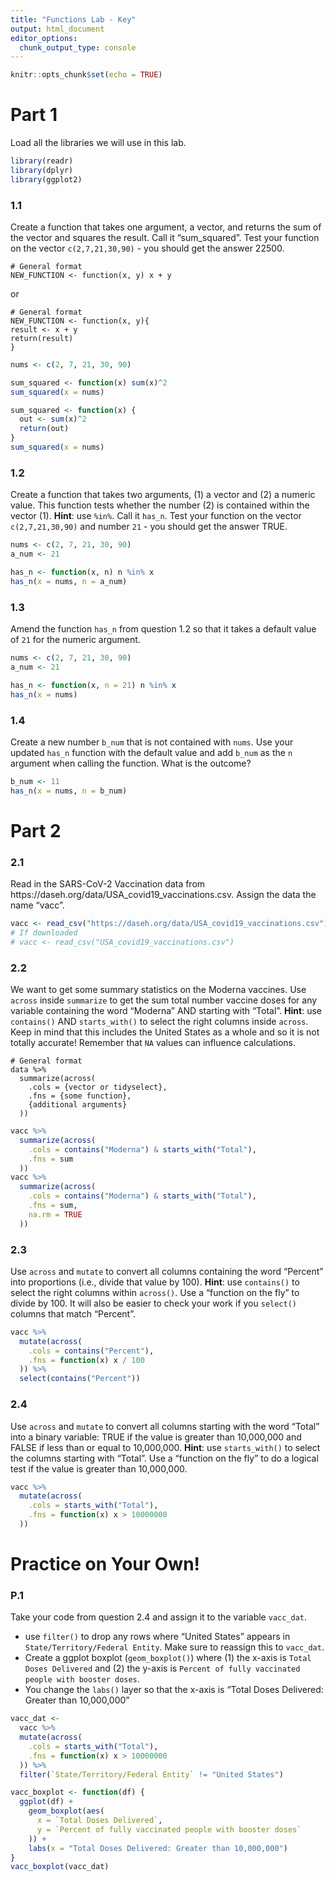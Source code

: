 ```yaml
---
title: "Functions Lab - Key"
output: html_document
editor_options: 
  chunk_output_type: console
---
```


```r
knitr::opts_chunk$set(echo = TRUE)
```

# Part 1

Load all the libraries we will use in this lab. 

```r
library(readr)
library(dplyr)
library(ggplot2)
```

### 1.1

Create a function that takes one argument, a vector, and returns the sum of the vector and squares the result. Call it "sum_squared". Test your function on the vector `c(2,7,21,30,90)` - you should get the answer 22500.

```
# General format
NEW_FUNCTION <- function(x, y) x + y 
```
or

```
# General format
NEW_FUNCTION <- function(x, y){
result <- x + y 
return(result)
}
```

```r
nums <- c(2, 7, 21, 30, 90)

sum_squared <- function(x) sum(x)^2
sum_squared(x = nums)

sum_squared <- function(x) {
  out <- sum(x)^2
  return(out)
}
sum_squared(x = nums)
```

### 1.2

Create a function that takes two arguments, (1) a vector and (2) a numeric value. This function tests whether the number (2) is contained within the vector (1). **Hint**: use `%in%`. Call it `has_n`. Test your function on the vector `c(2,7,21,30,90)` and number `21` - you should get the answer TRUE.

```r
nums <- c(2, 7, 21, 30, 90)
a_num <- 21

has_n <- function(x, n) n %in% x
has_n(x = nums, n = a_num)
```

### 1.3

Amend the function `has_n` from question 1.2 so that it takes a default value of `21` for the numeric argument.

```r
nums <- c(2, 7, 21, 30, 90)
a_num <- 21

has_n <- function(x, n = 21) n %in% x
has_n(x = nums)
```

### 1.4

Create a new number `b_num` that is not contained with `nums`. Use your updated `has_n` function with the default value and add `b_num` as the `n` argument when calling the function. What is the outcome?

```r
b_num <- 11
has_n(x = nums, n = b_num)
```


# Part 2

### 2.1

Read in the SARS-CoV-2 Vaccination data from https://daseh.org/data/USA_covid19_vaccinations.csv. Assign the data the name "vacc".

```r
vacc <- read_csv("https://daseh.org/data/USA_covid19_vaccinations.csv")
# If downloaded
# vacc <- read_csv("USA_covid19_vaccinations.csv")
```

### 2.2

We want to get some summary statistics on the Moderna vaccines. Use `across` inside `summarize` to get the sum total number vaccine doses for any variable containing the word "Moderna" AND starting with "Total". **Hint**: use `contains()` AND `starts_with()` to select the right columns inside `across`. Keep in mind that this includes the United States as a whole and so it is not totally accurate! Remember that `NA` values can influence calculations.

```
# General format
data %>%
  summarize(across(
    .cols = {vector or tidyselect},
    .fns = {some function},
    {additional arguments}
  ))
```

```r
vacc %>%
  summarize(across(
    .cols = contains("Moderna") & starts_with("Total"),
    .fns = sum
  ))
vacc %>%
  summarize(across(
    .cols = contains("Moderna") & starts_with("Total"),
    .fns = sum,
    na.rm = TRUE
  ))
```

### 2.3

Use `across` and `mutate` to convert all columns containing the word "Percent" into proportions (i.e., divide that value by 100). **Hint**: use `contains()` to select the right columns within `across()`. Use a "function on the fly" to divide by 100. It will also be easier to check your work if you `select()` columns that match "Percent".

```r
vacc %>%
  mutate(across(
    .cols = contains("Percent"),
    .fns = function(x) x / 100
  )) %>%
  select(contains("Percent"))
```

### 2.4

Use `across` and `mutate` to convert all columns starting with the word "Total" into a binary variable: TRUE if the value is greater than 10,000,000 and FALSE if less than or equal to 10,000,000. **Hint**: use `starts_with()` to select the columns starting with "Total". Use a "function on the fly" to do a logical test if the value is greater than 10,000,000.

```r
vacc %>%
  mutate(across(
    .cols = starts_with("Total"),
    .fns = function(x) x > 10000000
  ))
```


# Practice on Your Own!

### P.1

Take your code from question 2.4 and assign it to the variable `vacc_dat`. 

- use `filter()` to drop any rows where "United States" appears in `State/Territory/Federal Entity`. Make sure to reassign this to `vacc_dat`.
- Create a ggplot boxplot (`geom_boxplot()`) where (1) the x-axis is `Total Doses Delivered` and (2) the y-axis is `Percent of fully vaccinated people with booster doses`.
- You change the `labs()` layer so that the x-axis is "Total Doses Delivered: Greater than 10,000,000"

```r
vacc_dat <-
  vacc %>%
  mutate(across(
    .cols = starts_with("Total"),
    .fns = function(x) x > 10000000
  )) %>%
  filter(`State/Territory/Federal Entity` != "United States")

vacc_boxplot <- function(df) {
  ggplot(df) +
    geom_boxplot(aes(
      x = `Total Doses Delivered`,
      y = `Percent of fully vaccinated people with booster doses`
    )) +
    labs(x = "Total Doses Delivered: Greater than 10,000,000")
}
vacc_boxplot(vacc_dat)
```
